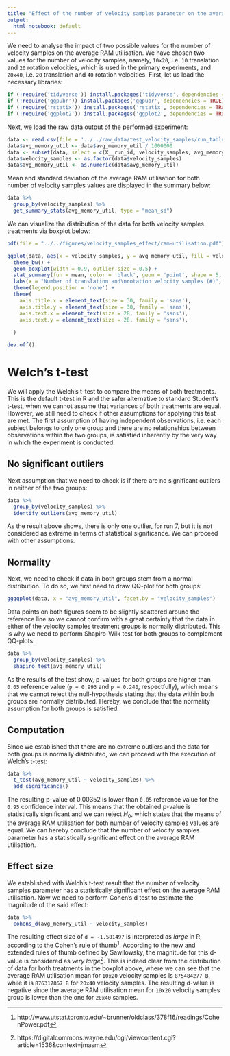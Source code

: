 ```yaml
---
title: "Effect of the number of velocity samples parameter on the average RAM utilisation"
output:
  html_notebook: default
---
```


We need to analyse the impact of two possible values for the number of velocity samples on the average RAM utilisation. We have chosen two values for the number of velocity samples, namely, `10x20`, i.e. `10` translation and `20` rotation velocities, which is used in the primary experiments, and `20x40`, i.e. `20` translation and `40` rotation velocities. First, let us load the necessary libraries:
```r
if (!require('tidyverse')) install.packages('tidyverse', dependencies = TRUE); library('tidyverse')
if (!require('ggpubr')) install.packages('ggpubr', dependencies = TRUE); library('ggpubr')
if (!require('rstatix')) install.packages('rstatix', dependencies = TRUE); library('rstatix')
if (!require('ggplot2')) install.packages('ggplot2', dependencies = TRUE); library('ggplot2')
```

Next, we load the raw data output of the performed experiment:
```r
data <- read.csv(file = '../../raw_data/test_velocity_samples/run_table.csv')
data$avg_memory_util <- data$avg_memory_util / 1000000
data <- subset(data, select = c(X__run_id, velocity_samples, avg_memory_util))
data$velocity_samples <- as.factor(data$velocity_samples)
data$avg_memory_util <- as.numeric(data$avg_memory_util)
```

Mean and standard deviation of the average RAM utilisation for both number of velocity samples values are displayed in the summary below:
```r
data %>%
  group_by(velocity_samples) %>%
  get_summary_stats(avg_memory_util, type = "mean_sd")
```

We can visualize the distribution of the data for both velocity samples treatments via boxplot below:
```r
pdf(file = "../../figures/velocity_samples_effect/ram-utilisation.pdf")

ggplot(data, aes(x = velocity_samples, y = avg_memory_util, fill = velocity_samples)) +
  theme_bw() + 
  geom_boxplot(width = 0.9, outlier.size = 0.5) + 
  stat_summary(fun = mean, color = 'black', geom = 'point', shape = 5, size = 1.5) +
  labs(x = "Number of translation and\nrotation velocity samples (#)", y = "Average RAM utilisation (MB)") +
  theme(legend.position = 'none') +
  theme(
    axis.title.x = element_text(size = 30, family = 'sans'),
    axis.title.y = element_text(size = 30, family = 'sans'),
    axis.text.x = element_text(size = 28, family = 'sans'),
    axis.text.y = element_text(size = 28, family = 'sans'),
    
  )

dev.off()
```

# Welch's t-test

We will apply the Welch's t-test to compare the means of both treatments. This is the default t-test in R and the safer alternative to standard Student's t-test, when we cannot assume that variances of both treatments are equal. However, we still need to check if other assumptions for applying this test are met. The first assumption of having independent observations, i.e. each subject belongs to only one group and there are no relationships between observations within the two groups, is satisfied inherently by the very way in which the experiment is conducted.

## No significant outliers

Next assumption that we need to check is if there are no significant outliers in neither of the two groups:
```r
data %>% 
  group_by(velocity_samples) %>%
  identify_outliers(avg_memory_util)
```
As the result above shows, there is only one outlier, for run 7, but it is not considered as extreme in terms of statistical significance. We can proceed with other assumptions.

## Normality

Next, we need to check if data in both groups stem from a normal distribution. To do so, we first need to draw QQ-plot for both groups:
```r
ggqqplot(data, x = "avg_memory_util", facet.by = "velocity_samples")
```
Data points on both figures seem to be slightly scattered around the reference line so we cannot confirm with a great certainty that the data in either of the velocity samples treatment groups is normally distributed. This is why we need to perform Shapiro-Wilk test for both groups to complement QQ-plots:
```r
data %>%
  group_by(velocity_samples) %>%
  shapiro_test(avg_memory_util)
```
As the results of the test show, p-values for both groups are higher than `0.05` reference value (`p = 0.993` and `p = 0.240`, respectfully), which means that we cannot reject the null-hypothesis stating that the data within both groups are normally distributed. Hereby, we conclude that the normality assumption for both groups is satisfied.

## Computation

Since we established that there are no extreme outliers and the data for both groups is normally distributed, we can proceed with the execution of Welch's t-test:
```r
data %>%
  t_test(avg_memory_util ~ velocity_samples) %>%
  add_significance()
```
The resulting p-value of $0.00352$ is lower than `0.05` reference value for the `0.95` confidence interval. This means that the obtained p-value is statistically significant and we can reject $H_0$, which states that the means of the average RAM utilisation for both number of velocity samples values are equal. We can hereby conclude that the number of velocity samples parameter has a statistically significant effect on the average RAM utilisation.

## Effect size

We established with Welch's t-test result that the number of velocity samples parameter has a statistically significant effect on the average RAM utilisation. Now we need to perform Cohen's d test to estimate the magnitude of the said effect:

```r
data %>%
  cohens_d(avg_memory_util ~ velocity_samples)
```
The resulting effect size of `d = -1.581497` is interpreted as _large_ in R, according to the Cohen's rule of thumb^[http://www.utstat.toronto.edu/~brunner/oldclass/378f16/readings/CohenPower.pdf]. According to the new and extended rules of thumb defined by Sawilowsky, the magnitude for this d-value is considered as _very large_^[https://digitalcommons.wayne.edu/cgi/viewcontent.cgi?article=1536&context=jmasm]. This is indeed clear from the distribution of data for both treatments in the boxplot above, where we can see that the average RAM utilisation mean for `10x20` velocity samples is `875484277 B`, while it is `876317867 B` for `20x40` velocity samples. The resulting d-value is negative since the average RAM utilisation mean for `10x20` velocity samples group is lower than the one for `20x40` samples.
